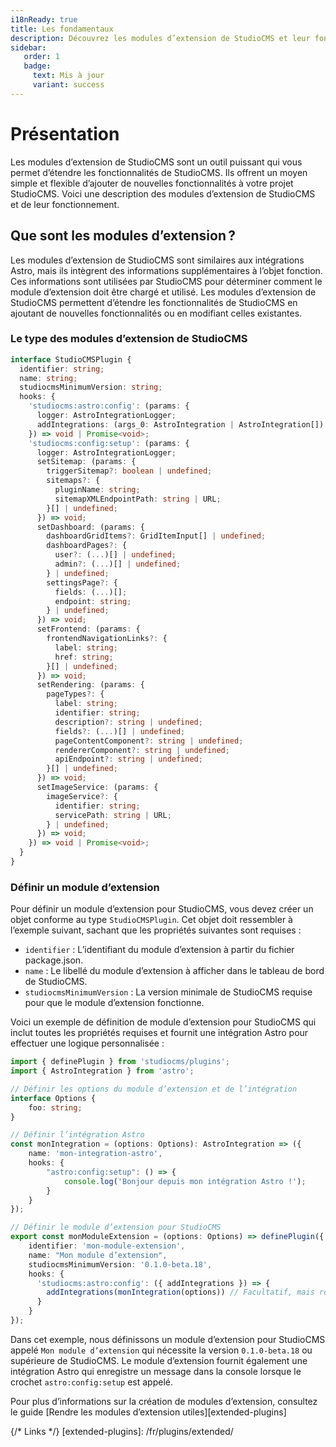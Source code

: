 ```yaml
---
i18nReady: true
title: Les fondamentaux
description: Découvrez les modules d’extension de StudioCMS et leur fonctionnement.
sidebar:
   order: 1
   badge:
     text: Mis à jour
     variant: success
---
```



# Présentation

Les modules d’extension de StudioCMS sont un outil puissant qui vous permet d’étendre les fonctionnalités de StudioCMS. Ils offrent un moyen simple et flexible d’ajouter de nouvelles fonctionnalités à votre projet StudioCMS. Voici une description des modules d’extension de StudioCMS et de leur fonctionnement.

## Que sont les modules d’extension ?

Les modules d’extension de StudioCMS sont similaires aux intégrations Astro, mais ils intègrent des informations supplémentaires à l’objet fonction. Ces informations sont utilisées par StudioCMS pour déterminer comment le module d’extension doit être chargé et utilisé. Les modules d’extension de StudioCMS permettent d’étendre les fonctionnalités de StudioCMS en ajoutant de nouvelles fonctionnalités ou en modifiant celles existantes.

### Le type des modules d’extension de StudioCMS

```ts
interface StudioCMSPlugin {
  identifier: string;
  name: string;
  studiocmsMinimumVersion: string;
  hooks: {
    'studiocms:astro:config': (params: {
      logger: AstroIntegrationLogger;
      addIntegrations: (args_0: AstroIntegration | AstroIntegration[]) => void;
    }) => void | Promise<void>;
    'studiocms:config:setup': (params: {
      logger: AstroIntegrationLogger;
      setSitemap: (params: {
        triggerSitemap?: boolean | undefined;
        sitemaps?: {
          pluginName: string;
          sitemapXMLEndpointPath: string | URL;
        }[] | undefined;
      }) => void;
      setDashboard: (params: {
        dashboardGridItems?: GridItemInput[] | undefined;
        dashboardPages?: {
          user?: (...)[] | undefined;
          admin?: (...)[] | undefined;
        } | undefined;
        settingsPage?: {
          fields: (...)[];
          endpoint: string;
        } | undefined;
      }) => void;
      setFrontend: (params: {
        frontendNavigationLinks?: {
          label: string;
          href: string;
        }[] | undefined;
      }) => void;
      setRendering: (params: {
        pageTypes?: {
          label: string;
          identifier: string;
          description?: string | undefined;
          fields?: (...)[] | undefined;
          pageContentComponent?: string | undefined;
          rendererComponent?: string | undefined;
          apiEndpoint?: string | undefined;
        }[] | undefined;
      }) => void;
      setImageService: (params: {
        imageService?: {
          identifier: string;
          servicePath: string | URL;
        } | undefined;
      }) => void;
    }) => void | Promise<void>;
  }
}
```

### Définir un module d’extension

Pour définir un module d’extension pour StudioCMS, vous devez créer un objet conforme au type `StudioCMSPlugin`. Cet objet doit ressembler à l’exemple suivant, sachant que les propriétés suivantes sont requises :

- `identifier` : L’identifiant du module d’extension à partir du fichier package.json.
- `name` : Le libellé du module d’extension à afficher dans le tableau de bord de StudioCMS.
- `studiocmsMinimumVersion` : La version minimale de StudioCMS requise pour que le module d’extension fonctionne.

Voici un exemple de définition de module d’extension pour StudioCMS qui inclut toutes les propriétés requises et fournit une intégration Astro pour effectuer une logique personnalisée :

```ts twoslash title="mon-module-extension.ts"
import { definePlugin } from 'studiocms/plugins';
import { AstroIntegration } from 'astro';

// Définir les options du module d’extension et de l’intégration
interface Options {
    foo: string;
}

// Définir l’intégration Astro
const monIntegration = (options: Options): AstroIntegration => ({
    name: 'mon-integration-astro',
    hooks: {
        "astro:config:setup": () => {
            console.log('Bonjour depuis mon intégration Astro !');
        }
    }
});

// Définir le module d’extension pour StudioCMS
export const monModuleExtension = (options: Options) => definePlugin({
    identifier: 'mon-module-extension',
    name: "Mon module d’extension",
    studiocmsMinimumVersion: '0.1.0-beta.18',
    hooks: {
      'studiocms:astro:config': ({ addIntegrations }) => {
        addIntegrations(monIntegration(options)) // Facultatif, mais recommandé
      }
    }
});
```

Dans cet exemple, nous définissons un module d’extension pour StudioCMS appelé `Mon module d’extension` qui nécessite la version `0.1.0-beta.18` ou supérieure de StudioCMS. Le module d’extension fournit également une intégration Astro qui enregistre un message dans la console lorsque le crochet `astro:config:setup` est appelé.

<ReadMore>Pour plus d’informations sur la création de modules d’extension, consultez le guide [Rendre les modules d’extension utiles][extended-plugins]</ReadMore>

{/* Links */}
[extended-plugins]: /fr/plugins/extended/
